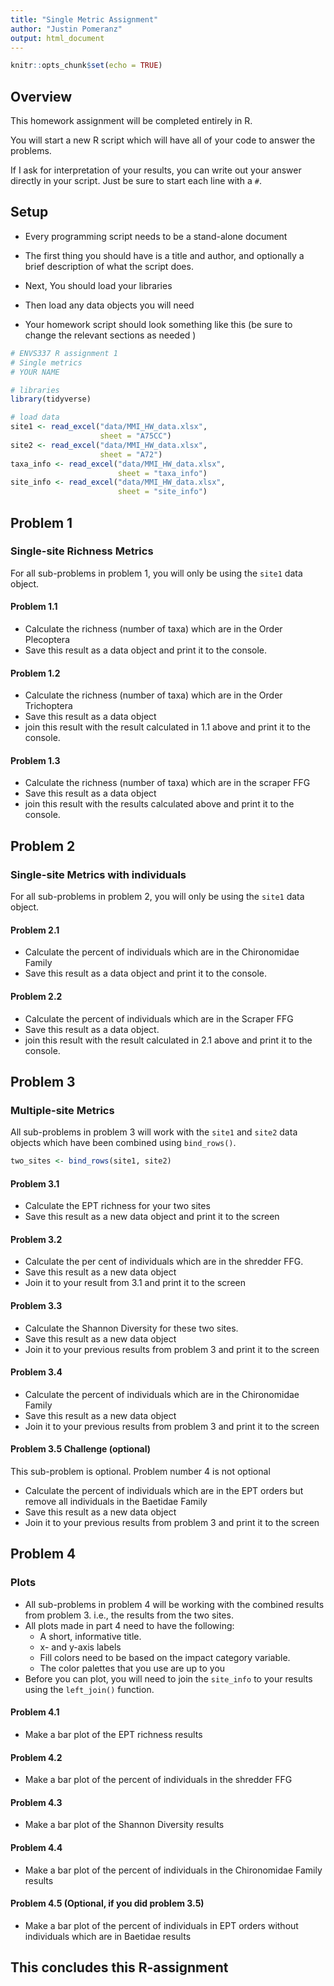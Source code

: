 ```yaml
---
title: "Single Metric Assignment"
author: "Justin Pomeranz"
output: html_document
---
```


```r
knitr::opts_chunk$set(echo = TRUE)
```

## Overview

This homework assignment will be completed entirely in R.  

You will start a new R script which will have all of your code to answer the problems.  

If I ask for interpretation of your results, you can write out your answer directly in your script. Just be sure to start each line with a `#`. 

## Setup  

* Every programming script needs to be a stand-alone document  
* The first thing you should have is a title and author, and optionally a brief description of what the script does.  
* Next, You should load your libraries  
* Then load any data objects you will need  

* Your homework script should look something like this (be sure to change the relevant sections as needed )  

```r
# ENVS337 R assignment 1
# Single metrics
# YOUR NAME

# libraries
library(tidyverse)

# load data
site1 <- read_excel("data/MMI_HW_data.xlsx",
                    sheet = "A75CC")
site2 <- read_excel("data/MMI_HW_data.xlsx",
                    sheet = "A72")
taxa_info <- read_excel("data/MMI_HW_data.xlsx",
                        sheet = "taxa_info")
site_info <- read_excel("data/MMI_HW_data.xlsx",
                        sheet = "site_info")
```


## Problem 1  
### Single-site Richness Metrics  

For all sub-problems in problem 1, you will only be using the `site1` data object. 

#### Problem 1.1  
* Calculate the richness (number of taxa) which are in the Order Plecoptera  
* Save this result as a data object and print it to the console. 

#### Problem 1.2  
* Calculate the richness (number of taxa) which are in the Order Trichoptera  
* Save this result as a data object  
* join this result with the result calculated in 1.1 above and print it to the console. 

#### Problem 1.3  
* Calculate the richness (number of taxa) which are in the scraper FFG  
* Save this result as a data object  
* join this result with the results calculated above and print it to the console. 

## Problem 2  
### Single-site Metrics with individuals  

For all sub-problems in problem 2, you will only be using the `site1` data object. 

#### Problem 2.1  

* Calculate the percent of individuals which are in the Chironomidae Family  
* Save this result as a data object and print it to the console. 

#### Problem 2.2  

* Calculate the percent of individuals which are in the Scraper FFG  
* Save this result as a data object.  
* join this result with the result calculated in 2.1 above and print it to the console. 


## Problem 3  
### Multiple-site Metrics  

All sub-problems in problem 3 will work with the `site1` and `site2` data objects which have been combined using `bind_rows()`.  

```r
two_sites <- bind_rows(site1, site2)
```


#### Problem 3.1  

* Calculate the EPT richness for your two sites  
* Save this result as a new data object and print it to the screen  

#### Problem 3.2  

* Calculate the per cent of individuals which are in the shredder FFG. 
* Save this result as a new data object
* Join it to your result from 3.1 and print it to the screen  

#### Problem 3.3  

* Calculate the Shannon Diversity for these two sites.  
* Save this result as a new data object
* Join it to your previous results from problem 3 and print it to the screen  

#### Problem 3.4  

* Calculate the percent of individuals which are in the Chironomidae Family  
* Save this result as a new data object
* Join it to your previous results from problem 3 and print it to the screen  

#### Problem 3.5 Challenge (optional)   

This sub-problem is optional. Problem number 4 is not optional 

* Calculate the percent of individuals which are in the EPT orders but remove all individuals in the Baetidae Family    
* Save this result as a new data object
* Join it to your previous results from problem 3 and print it to the screen  


## Problem 4  
### Plots    
* All sub-problems in problem 4 will be working with the combined results from problem 3. i.e., the results from the two sites.   
* All plots made in part 4 need to have the following:  
  * A short, informative title.  
  * x- and y-axis labels  
  * Fill colors need to be based on the impact category variable.  
  * The color palettes that you use are up to you  

* Before you can plot, you will need to join the `site_info` to your results using the `left_join()` function. 
  
#### Problem 4.1  

* Make a bar plot of the EPT richness results  

#### Problem 4.2  

* Make a bar plot of the percent of individuals in the shredder FFG 

#### Problem 4.3  

* Make a bar plot of the Shannon Diversity results  

#### Problem 4.4  

* Make a bar plot of the percent of individuals in the Chironomidae Family results  

#### Problem 4.5 (Optional, if you did problem 3.5)  

* Make a bar plot of the percent of individuals in EPT orders without individuals which are in Baetidae results  

## This concludes this R-assignment  


